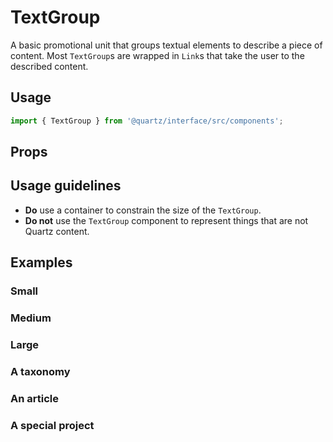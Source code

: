 
# TextGroup

A basic promotional unit that groups textual elements to describe a piece of
content. Most `TextGroup`s are wrapped in `Link`s that take the user to the
described content.

## Usage

```js
import { TextGroup } from '@quartz/interface/src/components';
```

## Props

<Props of={TextGroup} />

## Usage guidelines

- **Do** use a container to constrain the size of the `TextGroup`.
- **Do not** use the `TextGroup` component to represent things that are not Quartz content.

## Examples

### Small

<Preview>
  <Story id="textgroup--small" />
</Preview>

### Medium

<Preview>
  <Story id="textgroup--medium" />
</Preview>

### Large

<Preview>
  <Story id="textgroup--large" />
</Preview>

### A taxonomy

<Preview>
  <Story id="textgroup--taxonomy" />
</Preview>

### An article

<Preview>
  <Story id="textgroup--article" />
</Preview>

### A special project

<Preview>
  <Story id="textgroup--no-kicker" />
</Preview>
